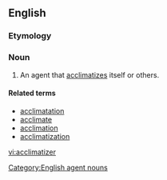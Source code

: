 ==English==

===Etymology===
{{suffix|acclimatize|er|id2=agent noun|lang=en}}

===Noun===
{{en-noun}}

# An agent that [[acclimatizes]] itself or others.

====Related terms====
* [[acclimatation]]
* [[acclimate]]
* [[acclimation]]
* [[acclimatization]]

[[Category:English agent nouns]]

[[vi:acclimatizer]]